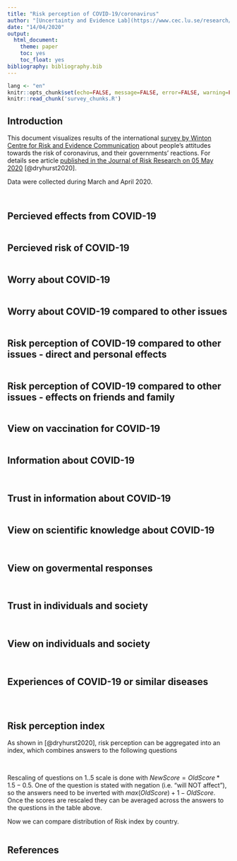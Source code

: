 ```yaml
---
title: "Risk perception of COVID-19/coronavirus"
author: "[Uncertainty and Evidence Lab](https://www.cec.lu.se/research/unevil)  \nLund University"
date: "14/04/2020"
output: 
  html_document: 
    theme: paper
    toc: yes
    toc_float: yes
bibliography: bibliography.bib
---
```


```r
lang <- "en"
knitr::opts_chunk$set(echo=FALSE, message=FALSE, error=FALSE, warning=FALSE, tidy=TRUE, tidy.opts=list(comment=FALSE))
knitr::read_chunk('survey_chunks.R')
```

## Introduction

This document visualizes results of the international [survey by Winton Centre for Risk and Evidence Communication](https://www.cam.ac.uk/stories/wintoncovid1) about people's attitudes towards the risk of coronavirus, and their governments’ reactions. For details see article [published in the Journal of Risk Research on 05 May 2020](https://doi.org/10.1080/13669877.2020.1758193) [@dryhurst2020].

Data were collected during March and April 2020. 

```r

```


```r

```

## Percieved effects from COVID-19

```r

```

## Percieved risk of COVID-19 

```r

```

## Worry about COVID-19

```r

```

## Worry about COVID-19 compared to other issues

```r

```

## Risk perception of COVID-19 compared to other issues - direct and personal effects

```r

```

## Risk perception of COVID-19 compared to other issues - effects on friends and family

```r

```

## View on vaccination for COVID-19

```r

```

## Information about COVID-19

```r

```

```r

```

## Trust in information about COVID-19
```r

```

## View on scientific knowledge about COVID-19

```r

```

```r

```

## View on govermental responses

```r

```

```r

```

## Trust in individuals and society

```r

```

```r

```

## View on individuals and society

```r

```

```r

```

## Experiences of COVID-19 or similar diseases

```r

```

```r

```

```r

```

## Risk perception index 

As shown in [@dryhurst2020], risk perception can be aggregated into an index, which combines answers to the following questions

```r

```
<br>
Rescaling of questions on 1..5 scale is done with $NewScore = OldScore * 1.5 - 0.5$. One of the question is stated with negation (i.e. "will NOT affect"), so the answers need to be inverted with $max(OldScore)+1-OldScore$. Once the scores are rescaled they can be averaged across the answers to the questions in the table above. 

Now we can compare distribution of Risk index by country.

```r

```


## References
